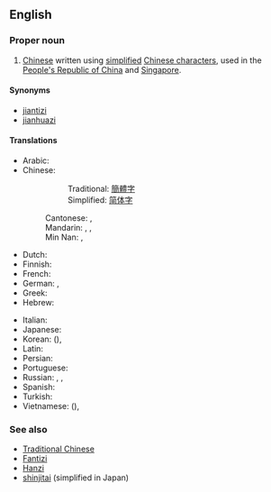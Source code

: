 {{wikipedia|Simplified Chinese character}}
==English==

===Proper noun===
{{en-proper noun|sg=[[simplified|Simplified]] [[Chinese]]}}

# [[Chinese]] written using [[simplified]] [[Chinese character]]s, used in the [[People's Republic of China]] and [[Singapore]].

====Synonyms====
* [[jiantizi]]
* [[jianhuazi]]

====Translations====
{{trans-top|Chinese written using simplified characters}}
* Arabic: {{t|ar|حروف صينية مبسطة|m|p|tr=Huruuf Siníyya mubássaTa}}
* Chinese:
*:: Traditional: [[簡體字]]
*:: Simplified: [[简体字]]
*: Cantonese: {{t|yue|簡體字|sc=Hant}}, {{t|yue|简体字|sc=Hans}}
*: Mandarin: {{t|cmn|簡體字|sc=Hant}}, {{t|cmn|简体字|sc=Hans}} , {{t|cmn|jiǎntǐzì}} <!-- sc=pinyin -->
*: Min Nan: {{t|nan|簡體字|sc=Hant|tr=kán-thé-jī}}, {{t|nan|简体字|sc=Hans}}
* Dutch: {{t|nl|vereenvoudigd Chinees}}
* Finnish: {{t|fi|yksinkertaistettu kiina}}
* French: {{t|fr|chinois simplifié|m}}
* German: {{t|de|vereinfachtes Chinesisch|n}}, {{t|de|Kurzzeichen|n}}
* Greek: {{t|el|τα απλουστευμένα κινέζικα|tr=ta aplousteuména kinézika}}
* Hebrew: {{t|he|סינית מפושטת}}
{{trans-mid}}
* Italian: {{t+|it|cinese semplificato|m}}
* Japanese: {{t+|ja|簡体字|tr=かんたいじ, kantaiji}}
* Korean: {{t|ko|간체자|tr=gancheja|sc=Hang}} ({{t+|ko|簡體字|sc=Hani}}), {{t|ko|간결체 한자|tr=gangyeolche hanja|sc=Hang}}
* Latin: {{t|la|lingua sinica simplificata|f}}
* Persian: {{t|fa|چینی ساده‌شده|tr=čini-ye sâde-šode|sc=fa-Arab}}
* Portuguese: {{t|pt|chinês simplificado|m}}
* Russian: {{t|ru|упрощённый китайский|m|tr=uproščónnyj kitáyskij}}, {{t|ru|упрощённый иероглиф|m|tr=uproščónnyj ieróglif}}, {{t|ru|цзяньтицзы|m|tr=czjan'tíczy}} {{indeclinable}}
* Spanish: {{t|es|chino simplificado|m}}
* Turkish: {{t|tr|Basitleştirilmiş Çince}}
* Vietnamese: {{t|vi|giản thể tự|xs=Vietnamese}} ({{t-|vi|簡體字|sc=Hani|xs=Vietnamese}}), {{t|vi|trung văn giản thể|xs=Vietnamese}}
{{trans-bottom}}

===See also===
* [[Traditional Chinese]]
* [[Fantizi]]
* [[Hanzi]]
* [[shinjitai]] (simplified in Japan)